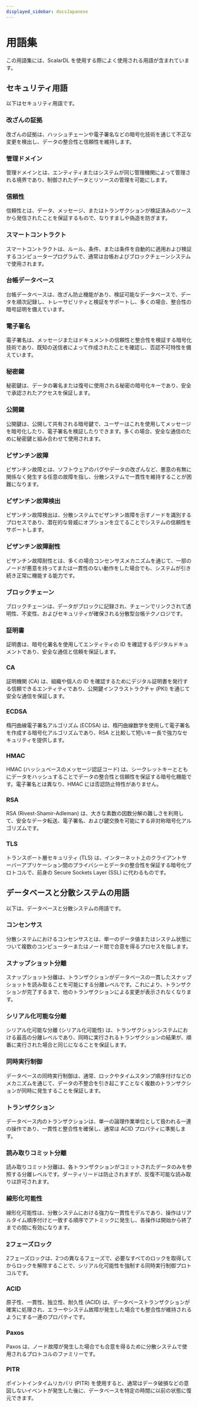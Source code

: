 ```yaml
---
displayed_sidebar: docsJapanese
---
```


# 用語集

この用語集には、ScalarDL を使用する際によく使用される用語が含まれています。

## セキュリティ用語

以下はセキュリティ用語です。

### 改ざんの証拠

改ざんの証拠は、ハッシュチェーンや電子署名などの暗号化技術を通じて不正な変更を検出し、データの整合性と信頼性を維持します。

### 管理ドメイン

管理ドメインとは、エンティティまたはシステムが同じ管理機関によって管理される境界であり、制御されたデータとリソースの管理を可能にします。

### 信頼性

信頼性とは、データ、メッセージ、またはトランザクションが検証済みのソースから発信されたことを保証するもので、なりすましや偽造を防ぎます。

### スマートコントラクト

スマートコントラクトは、ルール、条件、または条件を自動的に適用および検証するコンピュータープログラムで、通常は台帳およびブロックチェーンシステムで使用されます。

### 台帳データベース

台帳データベースは、改ざん防止機能があり、検証可能なデータベースで、データを順次記録し、トレーサビリティと検証をサポートし、多くの場合、整合性の暗号証明を備えています。

### 電子署名

電子署名は、メッセージまたはドキュメントの信頼性と整合性を検証する暗号化技術であり、既知の送信者によって作成されたことを確認し、否認不可特性を備えています。

### 秘密鍵

秘密鍵は、データの署名または復号に使用される秘密の暗号化キーであり、安全で承認されたアクセスを保証します。

### 公開鍵

公開鍵は、公開して共有される暗号鍵で、ユーザーはこれを使用してメッセージを暗号化したり、電子署名を検証したりできます。多くの場合、安全な通信のために秘密鍵と組み合わせて使用​​されます。

### ビザンチン故障

ビザンチン故障とは、ソフトウェアのバグやデータの改ざんなど、悪意の有無に関係なく発生する任意の故障を指し、分散システムで一貫性を維持することが困難になります。

### ビザンチン故障検出

ビザンチン故障検出は、分散システムでビザンチン故障を示すノードを識別するプロセスであり、潜在的な脅威にオプションを立てることでシステムの信頼性をサポートします。

### ビザンチン故障耐性

ビザンチン故障耐性とは、多くの場合コンセンサスメカニズムを通じて、一部のノードが悪意を持ってまたは一貫性のない動作をした場合でも、システムが引き続き正常に機能する能力です。

### ブロックチェーン

ブロックチェーンは、データがブロックに記録され、チェーンでリンクされて透明性、不変性、およびセキュリティが確保される分散型台帳テクノロジです。

### 証明書

証明書は、暗号化署名を使用してエンティティの ID を確認するデジタルドキュメントであり、安全な通信と信頼を保証します。

### CA

証明機関 (CA) は、組織や個人の ID を確認するためにデジタル証明書を発行する信頼できるエンティティであり、公開鍵インフラストラクチャ (PKI) を通じて安全な通信を保証します。

### ECDSA

楕円曲線電子署名アルゴリズム (ECDSA) は、楕円曲線数学を使用して電子署名を作成する暗号化アルゴリズムであり、RSA と比較して短いキー長で強力なセキュリティを提供します。

### HMAC

HMAC (ハッシュベースのメッセージ認証コード) は、シークレットキーとともにデータをハッシュすることでデータの整合性と信頼性を保証する暗号化機能です。電子署名とは異なり、HMAC には否認防止特性がありません。

### RSA

RSA (Rivest-Shamir-Adleman) は、大きな素数の因数分解の難しさを利用して、安全なデータ転送、電子署名、および鍵交換を可能にする非対称暗号化アルゴリズムです。

### TLS

トランスポート層セキュリティ (TLS) は、インターネット上のクライアントサーバーアプリケーション間のプライバシーとデータの整合性を保証する暗号化プロトコルで、前身の Secure Sockets Layer (SSL) に代わるものです。

## データベースと分散システムの用語

以下は、データベースと分散システムの用語です。

### コンセンサス

分散システムにおけるコンセンサスとは、単一のデータ値またはシステム状態について複数のコンピューターまたはノード間で合意を得るプロセスを指します。

### スナップショット分離

スナップショット分離は、トランザクションがデータベースの一貫したスナップショットを読み取ることを可能にする分離レベルです。これにより、トランザクションが完了するまで、他のトランザクションによる変更が表示されなくなります。

### シリアル化可能な分離

シリアル化可能な分離 (シリアル化可能性) は、トランザクションシステムにおける最高の分離レベルであり、同時に実行されるトランザクションの結果が、順番に実行された場合と同じになることを保証します。

### 同時実行制御

データベースの同時実行制御は、通常、ロックやタイムスタンプ順序付けなどのメカニズムを通じて、データの不整合を引き起こすことなく複数のトランザクションが同時に発生することを保証します。

### トランザクション

データベース内のトランザクションは、単一の論理作業単位として扱われる一連の操作であり、一貫性と整合性を確保し、通常は ACID プロパティに準拠します。

### 読み取りコミット分離

読み取りコミット分離は、各トランザクションがコミットされたデータのみを参照する分離レベルです。ダーティリードは防止されますが、反復不可能な読み取りは許可されます。

### 線形化可能性

線形化可能性は、分散システムにおける強力な一貫性モデルであり、操作はリアルタイム順序付けと一致する順序でアトミックに発生し、各操作は開始から終了までの間に有効になります。

### 2フェーズロック

2フェーズロックは、2つの異なるフェーズで、必要なすべてのロックを取得してからロックを解除することで、シリアル化可能性を強制する同時実行制御プロトコルです。

### ACID

原子性、一貫性、独立性、耐久性 (ACID) は、データベーストランザクションが確実に処理され、エラーやシステム故障が発生した場合でも整合性が維持されるようにする一連のプロパティです。

### Paxos

Paxos は、ノード故障が発生した場合でも合意を得るために分散システムで使用されるプロトコルのファミリーです。

### PITR

ポイントインタイムリカバリ (PITR) を使用すると、通常はデータ破損などの意図しないイベントが発生した後に、データベースを特定の時間に以前の状態に復元できます。
